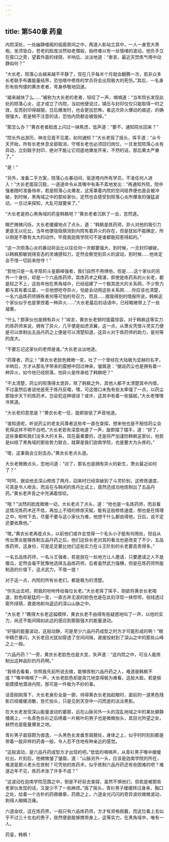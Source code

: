 ```yaml
---
---
---
```

title: 第540章 药皇
---



内院深处，一处幽静楼阁的临窗房间之中，两道人影站立其中，一人一身宽大黑袍，发须皆白，苍老的脸庞淡然如老僧般，始终难以有一丝情绪的波动，他负手立在窗口之旁，望着外面的绿荫，半响后，淡淡地道：“泰宣，最近天焚炼气塔中动静如何？”

“大长老，陨落心炎越来越不平静了，现在几乎每半个月就会翻腾一次，若非众多长老联手布置能量结界，恐怕塔中修炼的学员将会出现极大的死伤。”其后，一名身形有些佝偻的黄衣老者，弯身恭敬地回道。

“越来越快了么……”被称为大长老的老者，轻叹了一声，喃喃道：“当年院长发现此处的陨落心炎，这才成立了内院，当初他便说过，镇压与封印仅仅只能取得一时之效，反而封印得越狠，日后爆发时，也会更加恐怖，看这次异火爆动的痕迹，的确很强大，若是稍不注意的话，恐怕内院都会被毁掉。”

“那怎么办？”黄衣老者脸庞上闪过一抹焦虑，低声道：“要不，通知院长回来？”

“院长外出游历，神龙见首不见尾，如何通知？”大长老摇了摇头，挥手道：“从今天开始，所有长老休息全部取消，守塔长老也必须回归岗位，一旦发现陨落心炎有异动，立刻联手封印，绝对不能让它彻底地爆发开来，不然的话，那后果太严重了。”

“是！”

“另外，准备二手方案，陨落心炎暴动间，驱逐塔内所有学员，不准任何人进入！”大长老面容沉稳，一道道命令从其嘴中有条不紊地发出：“再通知外院，院中强者随时准备待命，若是陨落心炎爆发，这笼罩着内院的空间结界便也是会被冲破，到时候，黑角域之中的那些家伙，定然也会感受到陨落心炎所爆发的强猛波动，一旦过来探知，大乱可就要来了。”

“大长老是担心黑角域的药皇韩枫吧？”黄衣老者沉默了一会，忽然道。

眼芒微微闪烁，大长老缓缓地点了点头，道：“韩枫是炼药师，异火对他的吸引力更是无以伦比，当年他便隐隐猜测到内院有着异火的存在，但是犹如不能确定，所以倒是不敢有太大的动作，毕竟我迦南学院可不是谁都能招惹得起的。”

“这一次陨落心炎的暴动将会比以往任何一次都要强大，到时候，一旦封印被破，以韩枫那敏锐得变态的灵魂感知力，定然会察觉到异火的波动，到时候……他肯定会不惜一切前来抢夺！”

“若他只是一名寻常的斗皇巅峰强者，我们自然不用惧他，但是……这个家伙的另外一个身份，却是一个六品炼药师，其炼药术之精湛，即使是炼药系的火长老，都是较之不上，这些年他在黑角域中，已经组建了一个极其庞大的关系网，不少势力都与其有着瓜葛，一旦他想抢夺异火，怕是会动用这些关系网……你应该也清楚，一名六品炼药师拥有者何等可怕的号召力，而且……据我得到的情报所说，韩枫这个家伙似乎也是掌控着一种异火……”大长老最后的话语中，已经略微带上了一些凝重。

“什么？那家伙也是拥有异火？”闻言，黄衣长老顿时面露惊容，对于韩枫这等实力的炼药师来说，拥有了异火，几乎便是如虎添翼，这一点，从萧炎凭借斗灵实力便是可以炼制出五品丹药之上便是可以清楚知道，这异火对于炼药师的助力，是何等的庞大。

“不要忘记这家伙的老师是谁。”大长老淡淡地道。

“药尊者，药尘！”黄衣长老脸色微微一变，吐了一个曾经在大陆极为显赫的名字，半晌后，方才从那名字带来的震撼中回过神来，皱眉道：“据说药尘也是拥有着一种异火，如今他已经陨落，怕异火是传承给了韩枫吧？”

“不太清楚，药尘的陨落得太诡异，除了韩枫之外，其他人都不太清楚其中内情，不过虽然后者说他是死于炼丹反噬，嘿，可这借口未免有些太牵强了一点，以药尘那独步天下的炼药术，岂会犯这种错误？或许，这其中有着一些猫腻。”大长老嘿嘿冷笑道。

“大长老的意思是？”黄衣长老一怔，旋即放低了声音地道。

“谁知道呢，听说药尘的老友风尊者这些年一直在查探，想来他也是不相信药尘会死得这样不明不白吧。”大长老若有深意地道了一声，旋即摆了摆手，道：“好了，这些事都和我们没多大的关系，现在最重要的，还是将严加谨防韩枫这家伙，他若是纠结了黑角域的那些势力联合，就算是我们迦南学院，也是要大为头疼的。”

“嗯，这事我会立刻去办。”黄衣长老点头道。

大长老微微点头，忽地问道：“对了，那名也是拥有异火的新生，萧炎最近如何了？”

“呵呵，据说他去深山修炼了两月，回来时已经突破到了斗灵阶别，这修炼速度，可真是令人咂舌，而且在与韩闲的炼丹比试上，竟然还成功地炼制出了五品丹药。”黄长老声音之中充满着惊叹。

“哦？”淡然的脸庞微微一动，大长老点了点头，道：“他也是一名炼药师，而且看这情况炼药术还不低，再加上不错的修炼天赋，能有这般修炼速度，倒也是在情理之中，吩咐下去，尽量不要与这小家伙为难，他想干什么都由得他，日后，说不定还要依靠他。”

“嗯。”黄衣长老再度点头，以前他们或许会觉得一个毛头小子能有何用处，但自从传出萧炎能够炼制五品丹药之后，他们这些长老对其的看法也是改变了不少，五品炼药师，这身份，可是足足要比他们这些实力在斗王阶别的长老要高贵得多。”

一名五品炼药师，一名斗王强者，若是放在一处地方让人邀请，只要邀请之人不是傻瓜，定然会毫不犹豫地选择五品炼药师，后者虽然武力强横，但是在炼药师所能制造的价值下，这点武力，不值一提！

对于这一点，内院的所有长老们，都是极为的清楚。

“你先出去吧，把我的吩咐传给每位长老。”大长老挥了挥手，刚欲将黄衣长老喝退，脸色却是猛的一变，一直古井无波的脸色也是在此刻浮现一抹惊愕，视线透过窗外绿荫，直直地射向遥远的深山山脉之中。

“大长老？”瞧得大长老这幅模样，黄衣长老不由得有些疑惑地叫了一声，以他的实力，尚还不能间隔如此远的感应到那股强大的能量波动。

“好强的能量波动，这般动静，可是至少六品丹药成型之时方才可能形成的啊！”眼中精芒暴闪，大长老目光犹如穿透了空间间隔，直接投射到了深山之中的那处山峰之上一般。

“六品丹药？”一旁，黄衣长老脸色也是大变，失声道：“这内院之中，可没人能炼制出这种品阶的丹药啊。”

“我得去看看，你照我先前所说去做，能够炼制六品丹药之人，难道是韩枫不成？”嘴中喃喃了一声，大长老脸色却是突兀地变得极为难看，这般大敌，若是偷偷摸摸地潜进内院，那可是一件极为不妙的事。

话音刚刚落下，大长老身形全是一颤，待得黄衣长老抬起眼时，面前的一道黑色残影已经缓缓消散，急忙抬头，只是见到天空中一闪而逝的淡淡黑影。

在大长老发现深山能量波动的霎那，远在山脉另外一头的混乱地域之中的某处僻静楼阁上，一名青色长衫之后绣着一片枫叶的男子也是微微抬头，其目光所望之处，赫然也是能量爆发之地。

青衫男子面容颇为俊逸，一头黑色长发垂至肩膀处，身体之上，似乎时时刻刻都是带着一股异样的药香一般，令人忍不住地有种亲近的感觉。

“这般波动，是六品丹药成型方才出现的吧。”低低的喃喃声，从青衫男子嘴中缓缓吐出，片刻后，他微微皱了皱眉，道：“山脉另外一头，应该是迦南学院的所在，难道是那火老头在炼制？可凭他的炼药术，似乎炼制六品丹药还有些困难的吧？难道近年不见，炼药术涨了许多不成？”

“这波动在迦南学院范围之中，倒是不好前去查探，虽然不惧他们，但若是被那些老家伙发现的话，又是少不了一些麻烦。”摇了摇头，青衫男子缓缓转过身来，胸口之处，绘着一个古朴的药鼎徽章，药鼎之上，六道金光闪闪的奇异波纹微微波动，刺得人眼睛泛痛。

六道金纹，这在炼药界，一般只有六品炼药师，方才有资格佩戴，而这位看上去似乎不过三十左右的男子，居然便是能够携带身上，这等实力，在黑角域中，唯有一人。

药皇，韩枫！